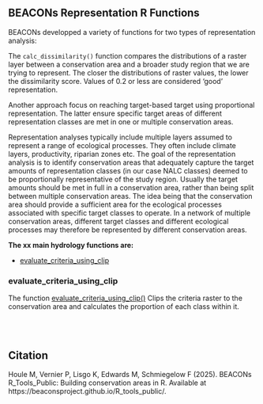 ## BEACONs Representation R Functions
BEACONs developped a variety of functions for two types of representation analysis: 

The `calc_dissimilarity()` function compares the distributions of a raster layer between a conservation area and a broader study region that we are trying to represent. The closer the distributions of raster values, the lower the dissimilarity score. Values of 0.2 or less are considered 'good' representation. 

Another approach focus on reaching target-based target using proportional representation. The latter ensure specific target areas of different representation classes are met in one or multiple conservation areas.  

Representation analyses typically include multiple layers assumed to represent a range of ecological processes. They often include climate layers, productivity, riparian zones etc. The goal of the representation analysis is to identify conservation areas that adequately capture the target amounts of representation classes (in our case NALC classes) deemed to be proportionally representative of the study region. Usually the target amounts should be met in full in a conservation area, rather than being split between multiple conservation areas. The idea being that the conservation area should provide a sufficient area for the ecological processes associated with specific target classes to operate. In a network of multiple conservation areas, different target classes and different ecological processes may therefore be represented by different conservation areas.


**The xx main hydrology functions are:**

- [evaluate_criteria_using_clip](evaluate_criteria_using_clip.qmd)

### evaluate_criteria_using_clip

The function [evaluate_criteria_using_clip()](evaluate_criteria_using_clip.qmd) Clips the criteria raster to the conservation area and calculates the proportion of each class within it.


<br>
<br>

## Citation
Houle M, Vernier P, Lisgo K, Edwards M, Schmiegelow F (2025). BEACONs R_Tools_Public: Building conservation areas in R. Available at https://beaconsproject.github.io/R_tools_public/.